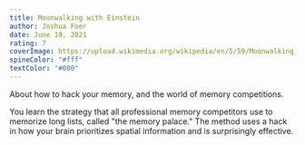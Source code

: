 ```yaml
---
title: Moonwalking with Einstein
author: Joshua Foer
date: June 19, 2021
rating: 7
coverImage: https://upload.wikimedia.org/wikipedia/en/5/59/Moonwalking_with_einstein.jpg
spineColor: "#fff"
textColor: "#000"
---
```


About how to hack your memory, and the world of memory competitions.

You learn the strategy that all professional memory competitors use to memorize long lists, called "the memory palace." The method uses a hack in how your brain prioritizes spatial information and is surprisingly effective.
